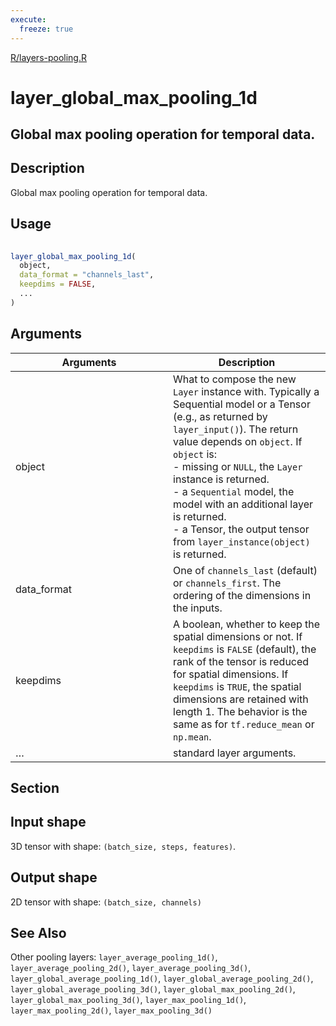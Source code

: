 ```yaml
---
execute:
  freeze: true
---
```


[R/layers-pooling.R](https://github.com/rstudio/keras//blob/main/R/layers-pooling.R#L279) 

# layer_global_max_pooling_1d

## Global max pooling operation for temporal data.

## Description
 Global max pooling operation for temporal data. 


## Usage
```r
 
layer_global_max_pooling_1d( 
  object, 
  data_format = "channels_last", 
  keepdims = FALSE, 
  ... 
) 
```

## Arguments
|Arguments|Description|
|---|---|
| object | What to compose the new `Layer` instance with. Typically a Sequential model or a Tensor (e.g., as returned by `layer_input()`). The return value depends on `object`. If `object` is:  <br>- missing or `NULL`, the `Layer` instance is returned. <br>- a `Sequential` model, the model with an additional layer is returned. <br>- a Tensor, the output tensor from `layer_instance(object)` is returned.  |
| data_format | One of `channels_last` (default) or `channels_first`. The ordering of the dimensions in the inputs. |
| keepdims | A boolean, whether to keep the spatial dimensions or not. If `keepdims` is `FALSE` (default), the rank of the tensor is reduced for spatial dimensions. If `keepdims` is `TRUE`, the spatial dimensions are retained with length 1. The behavior is the same as for `tf.reduce_mean` or `np.mean`. |
| ... | standard layer arguments. |


## Section

## Input shape

  3D tensor with shape: `(batch_size, steps, features)`. 

## Output shape

  2D tensor with shape: `(batch_size, channels)` 




## See Also
 Other pooling layers:  `layer_average_pooling_1d()`, `layer_average_pooling_2d()`, `layer_average_pooling_3d()`, `layer_global_average_pooling_1d()`, `layer_global_average_pooling_2d()`, `layer_global_average_pooling_3d()`, `layer_global_max_pooling_2d()`, `layer_global_max_pooling_3d()`, `layer_max_pooling_1d()`, `layer_max_pooling_2d()`, `layer_max_pooling_3d()` 

